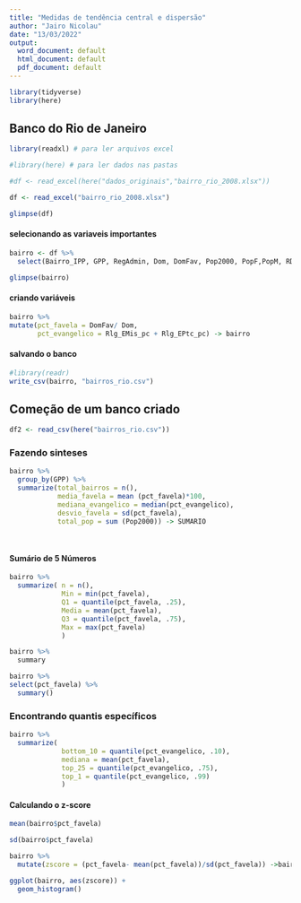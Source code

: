 ```yaml
---
title: "Medidas de tendência central e dispersão"
author: "Jairo Nicolau"
date: "13/03/2022"
output:
  word_document: default
  html_document: default
  pdf_document: default
---
```


```r
library(tidyverse)
library(here)

```

## Banco do Rio de Janeiro

```r
library(readxl) # para ler arquivos excel

#library(here) # para ler dados nas pastas

#df <- read_excel(here("dados_originais","bairro_rio_2008.xlsx"))

df <- read_excel("bairro_rio_2008.xlsx")

```

```r
glimpse(df)
```

#### selecionando as variaveis importantes

```r
bairro <- df %>% 
  select(Bairro_IPP, GPP, RegAdmin, Dom, DomFav, Pop2000, PopF,PopM, RDom_Media, Rlg_CAR, Rlg_EMis_pc,Rlg_EPtc_pc, AEstu_Media)

glimpse(bairro)
```


#### criando variáveis


```r
bairro %>% 
mutate(pct_favela = DomFav/ Dom,
       pct_evangelico = Rlg_EMis_pc + Rlg_EPtc_pc) -> bairro 
```


#### salvando o banco

```r
#library(readr)
write_csv(bairro, "bairros_rio.csv")

```




## Começão de um banco criado


```r
df2 <- read_csv(here("bairros_rio.csv"))
```



### Fazendo sinteses

```r
bairro %>% 
  group_by(GPP) %>%
  summarize(total_bairros = n(),
            media_favela = mean (pct_favela)*100,
            mediana_evangelico = median(pct_evangelico),
            desvio_favela = sd(pct_favela),
            total_pop = sum (Pop2000)) -> SUMARIO 
  
  
```







#### Sumário de 5 Números


```r
bairro %>% 
  summarize( n = n(), 
             Min = min(pct_favela),
             Q1 = quantile(pct_favela, .25),
             Media = mean(pct_favela), 
             Q3 = quantile(pct_favela, .75),
             Max = max(pct_favela)
             )
```

```r
bairro %>% 
  summary
```



```r
bairro %>% 
select(pct_favela) %>%
  summary()
```

### Encontrando quantis específicos

```r
bairro %>% 
  summarize( 
             bottom_10 = quantile(pct_evangelico, .10),
             mediana = mean(pct_favela), 
             top_25 = quantile(pct_evangelico, .75),
             top_1 = quantile(pct_evangelico, .99)
             )
```


#### Calculando o z-score

```r
mean(bairro$pct_favela)
```

```r
sd(bairro$pct_favela)
```

```r
bairro %>% 
  mutate(zscore = (pct_favela- mean(pct_favela))/sd(pct_favela)) ->bairro
```

```r
ggplot(bairro, aes(zscore)) +
  geom_histogram()
```




